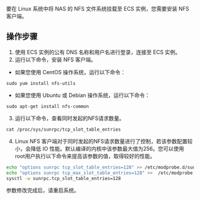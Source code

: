 要在 Linux 系统中将 NAS 的 NFS 文件系统挂载至 ECS 实例，您需要安装 NFS 客户端。
## 操作步骤
1. 使用 ECS 实例的公有 DNS 名称和用户名进行登录，连接至 ECS 实例。
2. 运行以下命令，安装 NFS 客户端。
 - 如果您使用 CentOS 操作系统，运行以下命令：
```
sudo yum install nfs-utils
```
 - 如果您使用 Ubuntu 或 Debian 操作系统，运行以下命令：
```
sudo apt-get install nfs-common
```
3. 运行以下命令，查看同时发起的NFS请求数量。
```
cat /proc/sys/sunrpc/tcp_slot_table_entries
```
4. Linux NFS 客户端对于同时发起的NFS请求数量进行了控制，若该参数配置较小，会降低 IO 性能。默认编译的内核中该参数最大值为256。您可以使用root用户执行以下命令来提高该参数的值，取得较好的性能。
```bash
echo "options sunrpc tcp_slot_table_entries=128" >> /etc/modprobe.d/sunrpc.conf
echo "options sunrpc tcp_max_slot_table_entries=128" >>  /etc/modprobe.d/sunrpc.conf
sysctl -w sunrpc.tcp_slot_table_entries=128
```
参数修改完成后，请重启系统。